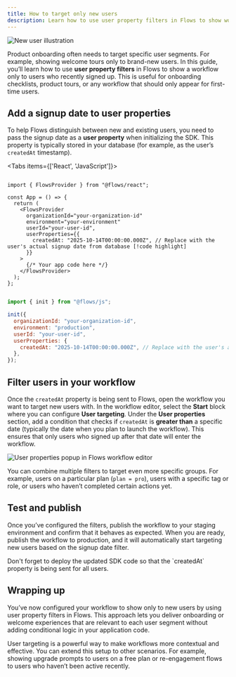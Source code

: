 ```yaml
---
title: How to target only new users
description: Learn how to use user property filters in Flows to show workflows only to newly signed-up users.
---
```



![New user illustration](/guides/how-to-target-only-new-users/cover.png)

Product onboarding often needs to target specific user segments. For example, showing welcome tours only to brand-new users. In this guide, you’ll learn how to use **user property filters** in Flows to show a workflow only to users who recently signed up. This is useful for onboarding checklists, product tours, or any workflow that should only appear for first-time users.

<Steps>

<Step>

## Add a signup date to user properties

To help Flows distinguish between new and existing users, you need to pass the signup date as a **user property** when initializing the SDK. This property is typically stored in your database (for example, as the user’s `createdAt` timestamp).

<Tabs items={['React', 'JavaScript']}>

  <Tab value="React">

```tsx

import { FlowsProvider } from "@flows/react";

const App = () => {
  return (
    <FlowsProvider
      organizationId="your-organization-id"
      environment="your-environment"
      userId="your-user-id",
      userProperties={{
        createdAt: "2025-10-14T00:00:00.000Z", // Replace with the user's actual signup date from database [!code highlight]
      }}
    >
      {/* Your app code here */}
    </FlowsProvider>
  );
};

```

  </Tab>
  <Tab value="JavaScript">

```js

import { init } from "@flows/js";

init({
  organizationId: "your-organization-id",
  environment: "production",
  userId: "your-user-id",
  userProperties: {
    createdAt: "2025-10-14T00:00:00.000Z", // Replace with the user's actual signup date from database [!code highlight]
  },
});

```

</Tab>

</Tabs>

</Step>

<Step>

## Filter users in your workflow

Once the `createdAt` property is being sent to Flows, open the workflow you want to target new users with. In the workflow editor, select the **Start** block where you can configure **User targeting**. Under the **User properties** section, add a condition that checks if `createdAt` is **greater than** a specific date (typically the date when you plan to launch the workflow). This ensures that only users who signed up after that date will enter the workflow.

![User properties popup in Flows workflow editor](/guides/how-to-target-only-new-users/property-popup.png)

You can combine multiple filters to target even more specific groups. For example, users on a particular plan (`plan = pro`), users with a specific tag or role, or users who haven’t completed certain actions yet.

</Step>

<Step>

## Test and publish

Once you’ve configured the filters, publish the workflow to your staging environment and confirm that it behaves as expected. When you are ready, publish the workflow to production, and it will automatically start targeting new users based on the signup date filter.

<Callout type="warning">
 Don't forget to deploy the updated SDK code so that the `createdAt` property is being sent for all users.
</Callout>

</Step>

</Steps>

## Wrapping up

You’ve now configured your workflow to show only to new users by using user property filters in Flows. This approach lets you deliver onboarding or welcome experiences that are relevant to each user segment without adding conditional logic in your application code.

User targeting is a powerful way to make workflows more contextual and effective. You can extend this setup to other scenarios. For example, showing upgrade prompts to users on a free plan or re-engagement flows to users who haven’t been active recently.
